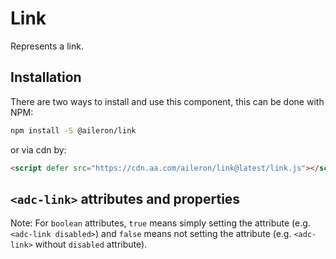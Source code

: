 

# Link

Represents a link.

## Installation

There are two ways to install and use this component, this can be done with NPM:

```sh
npm install -S @aileron/link
```

or via cdn by:

```html
<script defer src="https://cdn.aa.com/aileron/link@latest/link.js"></script>
```

<Preview withToolbar>
  <Story id="components-link--default-link" height="120px" />
</Preview>

<Preview withToolbar>
  <Story id="components-link--chevron-link" height="120px" />
</Preview>

<Preview withToolbar>
  <Story id="components-link--new-tab-window-link" height="120px" />
</Preview>

## `<adc-link>` attributes and properties

Note: For `boolean` attributes, `true` means simply setting the attribute (e.g. `<adc-link disabled>`) and `false` means not setting the attribute (e.g. `<adc-link>` without `disabled` attribute).

<Props of="adc-link" />
